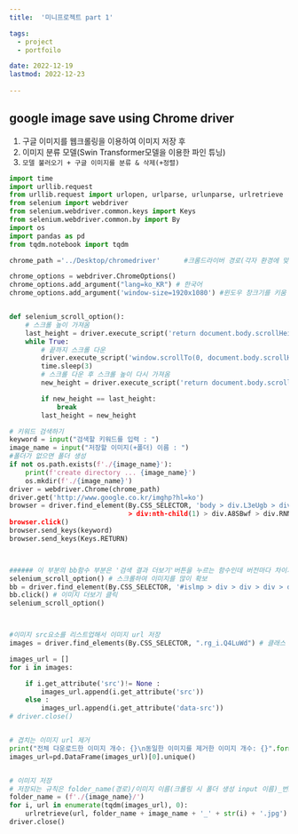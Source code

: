 ```yaml
---
title:  '미니프로젝트 part 1'

tags:
  - project
  - portfoilo

date: 2022-12-19
lastmod: 2022-12-23
 
---
```


## google image save using Chrome driver

1. 구글 이미지를 웹크롤링을 이용하여 이미지 저장 후
2. 이미지 분류 모델(Swin Transformer모델을 이용한 파인 튜닝) 
3. `모델 불러오기 + 구글 이미지를 분류 & 삭제(+정렬)`

```python
import time
import urllib.request
from urllib.request import urlopen, urlparse, urlunparse, urlretrieve
from selenium import webdriver
from selenium.webdriver.common.keys import Keys
from selenium.webdriver.common.by import By
import os
import pandas as pd
from tqdm.notebook import tqdm

chrome_path ='../Desktop/chromedriver'      #크롬드라이버 경로(각자 환경에 맞춰 수정)

chrome_options = webdriver.ChromeOptions()
chrome_options.add_argument("lang=ko_KR") # 한국어
chrome_options.add_argument('window-size=1920x1080') #윈도우 창크기를 키움


def selenium_scroll_option():
    # 스크롤 높이 가져옴
    last_height = driver.execute_script('return document.body.scrollHeight')
    while True:
        # 끝까지 스크롤 다운
        driver.execute_script('window.scrollTo(0, document.body.scrollHeight);')
        time.sleep(3)
        # 스크롤 다운 후 스크롤 높이 다시 가져옴
        new_height = driver.execute_script('return document.body.scrollHeight')

        if new_height == last_height:
            break
        last_height = new_height
```

```python
# 키워드 검색하기
keyword = input("검색할 키워드를 입력 : ")
image_name = input("저장할 이미지(+폴더) 이름 : ")
#폴더가 없으면 폴더 생성
if not os.path.exists(f'./{image_name}'):
    print(f'create directory ... {image_name}')
    os.mkdir(f'./{image_name}')
driver = webdriver.Chrome(chrome_path)
driver.get('http://www.google.co.kr/imghp?hl=ko')
browser = driver.find_element(By.CSS_SELECTOR, 'body > div.L3eUgb > div.o3j99.ikrT4e.om7nvf > form 
                              > div:nth-child(1) > div.A8SBwf > div.RNNXgb > div > div.a4bIc > input' )
browser.click()
browser.send_keys(keyword)
browser.send_keys(Keys.RETURN)



###### 이 부분의 bb함수 부분은 '검색 결과 더보기'버튼을 누르는 함수인데 버전마다 차이가 있으니 수정해서 사용해야됩니다. 본인은 mac/ 4.6.0 사용
selenium_scroll_option() # 스크롤하여 이미지를 많이 확보
bb = driver.find_element(By.CSS_SELECTOR, '#islmp > div > div > div > div > div.gBPM8 > div.qvfT1 > div.YstHxe > input')
bb.click() # 이미지 더보기 클릭
selenium_scroll_option()



#이미지 src요소를 리스트업해서 이미지 url 저장
images = driver.find_elements(By.CSS_SELECTOR, ".rg_i.Q4LuWd") # 클래스 네임에서 공백은 .을 찍어줌

images_url = []
for i in images: 

    if i.get_attribute('src')!= None :
        images_url.append(i.get_attribute('src'))
    else :
        images_url.append(i.get_attribute('data-src'))
# driver.close()


# 겹치는 이미지 url 제거
print("전체 다운로드한 이미지 개수: {}\n동일한 이미지를 제거한 이미지 개수: {}".format(len(images_url), len(pd.DataFrame(images_url)[0].unique())))
images_url=pd.DataFrame(images_url)[0].unique()


# 이미지 저장
# 저장되는 규칙은 folder_name(경로)/이미지 이름(크롤링 시 폴더 생성 input 이름)_번호.jpg
folder_name = (f'./{image_name}/')
for i, url in enumerate(tqdm(images_url), 0): 
    urlretrieve(url, folder_name + image_name + '_' + str(i) + '.jpg')
driver.close()
```
